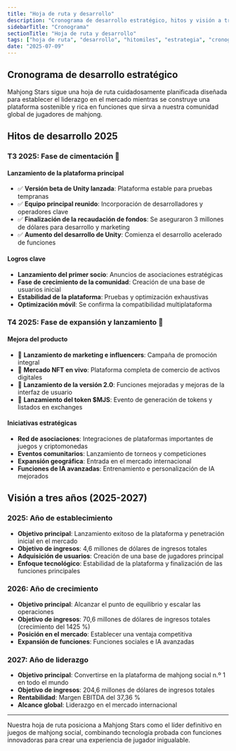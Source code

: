 ```yaml
---
title: "Hoja de ruta y desarrollo"
description: "Cronograma de desarrollo estratégico, hitos y visión a tres años para convertirnos en la plataforma de mahjong social n.º 1"
sidebarTitle: "Cronograma"
sectionTitle: "Hoja de ruta y desarrollo"
tags: ["hoja de ruta", "desarrollo", "hitomiles", "estrategia", "cronograma"]
date: "2025-07-09"
---
```


## Cronograma de desarrollo estratégico

Mahjong Stars sigue una hoja de ruta cuidadosamente planificada diseñada para establecer el liderazgo en el mercado mientras se construye una plataforma sostenible y rica en funciones que sirva a nuestra comunidad global de jugadores de mahjong.

## Hitos de desarrollo 2025

### T3 2025: Fase de cimentación 🚀

#### Lanzamiento de la plataforma principal
- ✅ **Versión beta de Unity lanzada**: Plataforma estable para pruebas tempranas
- ✅ **Equipo principal reunido**: Incorporación de desarrolladores y operadores clave
- ✅ **Finalización de la recaudación de fondos**: Se aseguraron 3 millones de dólares para desarrollo y marketing
- ✅ **Aumento del desarrollo de Unity**: Comienza el desarrollo acelerado de funciones

#### Logros clave
- **Lanzamiento del primer socio**: Anuncios de asociaciones estratégicas
- **Fase de crecimiento de la comunidad**: Creación de una base de usuarios inicial
- **Estabilidad de la plataforma**: Pruebas y optimización exhaustivas
- **Optimización móvil**: Se confirma la compatibilidad multiplataforma

### T4 2025: Fase de expansión y lanzamiento 🌟

#### Mejora del producto
- 🎯 **Lanzamiento de marketing e influencers**: Campaña de promoción integral
- 🎯 **Mercado NFT en vivo**: Plataforma completa de comercio de activos digitales
- 🎯 **Lanzamiento de la versión 2.0**: Funciones mejoradas y mejoras de la interfaz de usuario
- 🎯 **Lanzamiento del token $MJS**: Evento de generación de tokens y listados en exchanges

#### Iniciativas estratégicas
- **Red de asociaciones**: Integraciones de plataformas importantes de juegos y criptomonedas
- **Eventos comunitarios**: Lanzamiento de torneos y competiciones
- **Expansión geográfica**: Entrada en el mercado internacional
- **Funciones de IA avanzadas**: Entrenamiento e personalización de IA mejorados


## Visión a tres años (2025-2027)

### 2025: Año de establecimiento
- **Objetivo principal**: Lanzamiento exitoso de la plataforma y penetración inicial en el mercado
- **Objetivo de ingresos**: 4,6 millones de dólares de ingresos totales
- **Adquisición de usuarios**: Creación de una base de jugadores principal
- **Enfoque tecnológico**: Estabilidad de la plataforma y finalización de las funciones principales

### 2026: Año de crecimiento
- **Objetivo principal**: Alcanzar el punto de equilibrio y escalar las operaciones
- **Objetivo de ingresos**: 70,6 millones de dólares de ingresos totales (crecimiento del 1425 %)
- **Posición en el mercado**: Establecer una ventaja competitiva
- **Expansión de funciones**: Funciones sociales e IA avanzadas

### 2027: Año de liderazgo
- **Objetivo principal**: Convertirse en la plataforma de mahjong social n.º 1 en todo el mundo
- **Objetivo de ingresos**: 204,6 millones de dólares de ingresos totales
- **Rentabilidad**: Margen EBITDA del 37,36 %
- **Alcance global**: Liderazgo en el mercado internacional

---

Nuestra hoja de ruta posiciona a Mahjong Stars como el líder definitivo en juegos de mahjong social, combinando tecnología probada con funciones innovadoras para crear una experiencia de jugador inigualable.